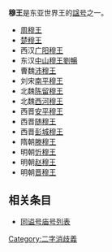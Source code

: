 '''穆王'''是东亚世界王的[[諡|諡号]]之一。
* [[周穆王|周穆王]]
* [[楚穆王|楚穆王]]
* 西汉[[刘建_(广阳王)|广阳穆王]]
* 东汉[[中山國_(東漢)|中山穆王劉暢]]
* 曹魏[[曹林|沛穆王]]
* 刘宋[[劉鑠|南平穆王]]
* 北魏[[元子直|陈留穆王]]
* 北魏[[元昴|西河穆王]]
* 西晋[[司馬隆|安平穆王]]
* 西晋[[司馬整|随穆王]]
* 西晋[[司马权|彭城穆王]]
* 隋朝[[楊瓚_(隋朝)|滕穆王]] 
* 明朝[[朱见治|忻穆王]]
* 明朝[[朱常清_(趙王)|赵穆王]]
* 明朝[[朱敏淳|晋穆王]] 

== 相关条目 ==
* [[同谥号庙号列表|同谥号庙号列表]]

{{disambig}}
[[Category:二字消歧義|Category:二字消歧義]]
